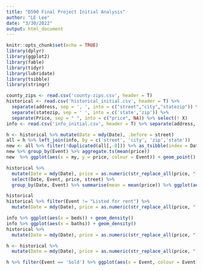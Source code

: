 ```yaml
---
title: "D590 Final Project Initial Analysis"
author: "LE Lee"
date: "3/30/2022"
output: html_document
---
```


```r
knitr::opts_chunk$set(echo = TRUE)
library(dplyr)
library(ggplot2)
library(fable)
library(tidyr)
library(lubridate)
library(tsibble)
library(stringr)
```


```r
county_zips <- read.csv('county-zips.csv', header = T)
historical <- read.csv('historical_initial.csv', header = T) %>%
  separate(address, sep = ', ', into = c("street","city","statezip")) %>%
  separate(statezip, sep = ' ', into = c('state','zip')) %>%
  separate(Price, sep = " ", into = c("price", NA)) %>% select(! X)
info <- read.csv('info_initial.csv', header = T) %>% separate(address, sep = ', ', into = c("street","city","statezip")) %>% separate(statezip, sep = ' ', into = c('state','zip')) %>% select(! X)
```


```r
h <- historical %>% mutate(Date = mdy(Date), .before = street)
all = h %>% left_join(info, by = c('street', 'city', 'zip','state'))
new <- all %>% filter(!duplicated(all[,-8])) %>% as_tsibble(index = Date, key = c(street, Event, price,link), regular = F) %>% mutate(my = yearmonth(Date),.after = Date) %>% mutate(price = as.numeric(str_replace_all(price, "[[$,]]","")))
new %>% group_by(Event) %>% aggregate.ts(mean(price))
new  %>% ggplot(aes(x = my, y = price, colour = Event)) + geom_point() + geom_line(group = new$street)
```



```r
historical %>%
  mutate(Date = mdy(Date), price = as.numeric(str_replace_all(price, "[[$,]]",""))) %>%
  select(Date, Event, price, street) %>%
  group_by(Date, Event) %>% summarise(mean = mean(price)) %>% ggplot(aes(x = Date, y = mean, colour = Event)) + geom_line()
```


```r
historical
historical %>% filter(Event != "Listed for rent") %>%
  mutate(Date = mdy(Date), price = as.numeric(str_replace_all(price, "[[$,]]",""))) %>% ggplot(aes(x = price, colour = Event)) + geom_density() + facet_grid(.~zip)
```

```r
info %>% ggplot(aes(x = beds)) + geom_density()
info %>% ggplot(aes(x = baths)) + geom_density()
historical %>% 
  mutate(Date = mdy(Date), price = as.numeric(str_replace_all(price, "[[$,]]",""))) %>% ggplot(aes(x = Date, colour = Event)) + geom_density()
```

```r
h <- historical %>%
  mutate(Date = mdy(Date), price = as.numeric(str_replace_all(price, "[[$,]]","")))
```

```r
h %>% filter(Event == 'Sold') %>% ggplot(aes(x = Event, colour = Event)) + geom_boxplot() + facet_grid(.~year(Date))
```

